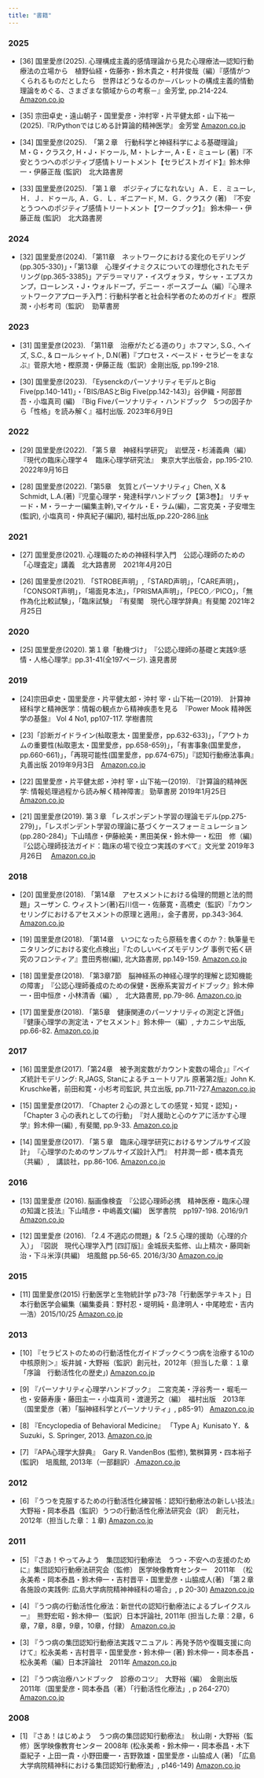 ```yaml
---
title: "書籍"
---
```

### 2025

- [36] 国里愛彦(2025). 心理構成主義的感情理論から見た心理療法―認知行動療法の立場から　植野仙経・佐藤弥・鈴木貴之・村井俊哉（編）『感情がつくられるものだとしたら　世界はどうなるのか－バレットの構成主義的情動理論をめぐる、さまざまな領域からの考察－』金芳堂, pp.214-224. [Amazon.co.jp](https://amzn.asia/d/cSj5tsI)

- [35] 宗田卓史・遠山朝子・国里愛彦・沖村宰・片平健太郎・山下祐一(2025).『R/Pythonではじめる計算論的精神医学』 金芳堂 [Amazon.co.jp](https://www.amazon.co.jp/gp/product/4765320448/ref=ox_sc_saved_image_8?smid=AN1VRQENFRJN5&psc=1)

- [34] 国里愛彦(2025).　「第２章　行動科学と神経科学による基礎理論」　M・G・クラスク, H・J・ドゥール, M・トレナー, A・E・ミューレ (著)『不安とうつへのポジティブ感情トリートメント【セラピストガイド】』鈴木伸一・伊藤正哉 (監訳)　北大路書房

- [33] 国里愛彦(2025). 「第１章　ポジティブになれない」Ａ．Ｅ．ミューレ, Ｈ．Ｊ．ドゥール, Ａ．Ｇ．Ｌ．ギニアード, Ｍ．Ｇ．クラスク (著)　『不安とうつへのポジティブ感情トリートメント【ワークブック】』
鈴木伸一・伊藤正哉 (監訳)　北大路書房



### 2024

- [32] 国里愛彦(2024). 「第11章　ネットワークにおける変化のモデリング(pp.305-330)」・「第13章　心理ダイナミクスについての理想化されたモデリング(pp.365-3385)」アデラ＝マリア・イスヴォラヌ，サシャ・エプスカンプ，ローレンス・J・ウォルドープ，デニー・ボースブーム（編）『心理ネットワークアプローチ入門：行動科学者と社会科学者のためのガイド』
樫原潤・小杉考司（監訳）　勁草書房


### 2023

- [31] 国里愛彦(2023). 「第11章　治療がたどる道のり」ホフマン, S.G., ヘイズ, S.C., & ロールシャイト, D.N(著)『プロセス・ベースド・セラピーをまなぶ』菅原大地・樫原潤・伊藤正哉（監訳）金剛出版, pp.199-218.

- [30] 国里愛彦(2023). 「EysenckのパーソナリティモデルとBig Five(pp.140-141)」・「BIS/BASとBig Five(pp.142-143)」谷伊織・阿部晋吾・小塩真司 (編)　『Big Fiveパーソナリティ・ハンドブック　5つの因子から「性格」を読み解く』福村出版. 2023年6月9日

### 2022

- [29] 国里愛彦(2022). 「第５章　神経科学研究」　岩壁茂・杉浦義典（編）『現代の臨床心理学４　臨床心理学研究法』　東京大学出版会，pp.195-210. 2022年9月16日

- [28] 国里愛彦(2022).「第5章　気質とパーソナリティ」Chen, X & Schmidt, L.A.(著)『児童心理学・発達科学ハンドブック【第3巻】』 リチャード・M・ラーナー(編集主幹),マイケル・E・ラム(編)，二宮克美・子安増生(監訳), 小塩真司・仲真紀子(編訳), 福村出版,pp.220-286.[link](https://www.fukumura.co.jp/book/b612546.html)


### 2021

- [27] 国里愛彦(2021). 心理職のための神経科学入門　公認心理師のための「心理査定」講義　北大路書房　2021年4月20日

- [26] 国里愛彦(2021). 「STROBE声明」,「STARD声明」，「CARE声明」，「CONSORT声明」，「場面見本法」，「PRISMA声明」，「PECO／PICO」，「無作為化比較試験」，「臨床試験」　『有斐閣　現代心理学辞典』有斐閣 2021年2月25日


### 2020

- [25] 国里愛彦(2020). 第１章「動機づけ」　『公認心理師の基礎と実践9:感情・人格心理学』pp.31-41(全197ページ). 遠見書房 

### 2019

- [24]宗田卓史・国里愛彦・片平健太郎・沖村 宰・山下祐一(2019).　計算神経科学と精神医学：情報の観点から精神疾患を見る　『Power Mook 精神医学の基盤』 Vol 4 No1, pp107-117.  学樹書院

- [23]「診断ガイドライン(杣取恵太・国里愛彦，pp.632-633)」，「アウトカムの重要性(杣取恵太・国里愛彦，pp.658-659)」，「有害事象(国里愛彦，pp.660-661)」，「再現可能性(国里愛彦，pp.674-675)」『認知行動療法事典』丸善出版 2019年9月3日　[Amazon.co.jp](https://www.amazon.co.jp/dp/4621303821/ref=cm_sw_r_tw_dp_U_x_ySkBDbK4HP0P8)

- [22] 国里愛彦・片平健太郎・沖村 宰・山下祐一(2019). 『計算論的精神医学: 情報処理過程から読み解く精神障害』  勁草書房 2019年1月25日 [Amazon.co.jp](https://www.amazon.co.jp/dp/432625131X/ref=cm_sw_r_tw_dp_U_x_KM7SCbP877MA8)

- [21] 国里愛彦(2019). 第３章 「レスポンデント学習の理論モデル(pp.275-279)」，「レスポンデント学習の理論に基づくケースフォーミュレーション(pp.280-284)」下山晴彦・伊藤絵美・黒田美保・鈴木伸一・松田　修（編)『公認心理師技法ガイド：臨床の場で役立つ実践のすべて』文光堂 2019年3月26日　 [Amazon.co.jp](https://www.amazon.co.jp/dp/4830636262/ref=cm_sw_em_r_mt_dp_U_DL7SCbXZFBA0R)



### 2018

- [20] 国里愛彦(2018). 「第14章　アセスメントにおける倫理的問題と法的問題」スーザン C. ウィストン(著)石川信一・佐藤寛・高橋史（監訳）『カウンセリングにおけるアセスメントの原理と適用』，金子書房，pp.343-364. [Amazon.co.jp](http://amzn.asia/d/7dg5Zgq)

- [19] 国里愛彦(2018). 「第14章　いつになったら原稿を書くのか？: 執筆量モニタリングにおける変化点検出」『たのしいベイズモデリング 事例で拓く研究のフロンティア』豊田秀樹(編), 北大路書房, pp.149-159. [Amazon.co.jp](http://amzn.asia/d/2r9QFKj)

- [18] 国里愛彦(2018). 「第3章7節　脳神経系の神経心理学的理解と認知機能の障害」　『公認心理師養成のための保健・医療系実習ガイドブック』鈴木伸一・田中恒彦・小林清香（編）,　北大路書房, pp.79-86. [Amazon.co.jp](http://amzn.asia/d/9TMdHZs)

- [17] 国里愛彦(2018). 「第5章　健康関連のパーソナリティの測定と評価」　『健康心理学の測定法・アセスメント』鈴木伸一（編）, ナカニシヤ出版, pp.66-82. [Amazon.co.jp](http://amzn.asia/d/73OpXuw)


### 2017

- [16] 国里愛彦(2017).「第24章　被予測変数がカウント変数の場合」』『ベイズ統計モデリング: R,JAGS, Stanによるチュートリアル 原著第2版』John K. Kruschke著，前田和寛・小杉考司監訳, 共立出版, pp.711-727.[Amazon.co.jp](http://amzn.asia/i6FoTrJ)

- [15] 国里愛彦(2017). 「Chapter 2 心の源としての感覚・知覚・認知」・「Chapter 3 心の表れとしての行動」　『対人援助と心のケアに活かす心理学』鈴木伸一(編) , 有斐閣, pp.9-33. [Amazon.co.jp](http://amzn.asia/hZ4yMKn)

- [14] 国里愛彦(2017). 「第５章　臨床心理学研究におけるサンプルサイズ設計」　『心理学のためのサンプルサイズ設計入門』　村井潤一郎・橋本貴充（共編）,　講談社，pp.86-106. [Amazon.co.jp](http://amzn.asia/0GOsHDM)

### 2016

- [13] 国里愛彦 (2016). 脳画像検査　『公認心理師必携　精神医療・臨床心理の知識と技法』下山晴彦・中嶋義文(編)　医学書院　pp197-198. 2016/9/1 [Amazon.co.jp](http://amzn.asia/cWb3VuR)
 
- [12] 国里愛彦 (2016). 「2.4 不適応の問題」&「2.5 心理的援助（心理的介入）」　『図説　現代心理学入門 [四訂版]』金城辰夫監修、山上精次・藤岡新治・下斗米淳(共編)　培風館 pp.56-65. 2016/3/30 [Amazon.co.jp](http://amzn.asia/3mCXXJN)
 
### 2015

- [11] 国里愛彦(2015) 行動医学と生物統計学 p73-78「行動医学テキスト」日本行動医学会編集（編集委員：野村忍・堤明純・島津明人・中尾睦宏・吉内一浩）2015/10/25  [Amazon.co.jp](http://amzn.asia/cpANGJ5)
 
### 2013

- [10] 『セラピストのための行動活性化ガイドブック＜うつ病を治療する10の中核原則＞』坂井誠・大野裕（監訳）創元社，2012年（担当した章：１章「序論　行動活性化の歴史」)  [Amazon.co.jp](http://amzn.asia/9yjCNHr)
 
- [9] 『パーソナリティ心理学ハンドブック』　二宮克美・浮谷秀一・堀毛一也・安藤寿康・藤田主一・小塩真司・渡邊芳之（編）　福村出版　2013年（国里愛彦（著）「脳神経科学とパーソナリティ」, p85-91） [Amazon.co.jp](http://amzn.asia/cKObuiz)
 
- [8] 『Encyclopedia of Behavioral Medicine』 「Type A」Kunisato Y．& Suzuki，S. Springer, 2013.  [Amazon.co.jp](http://amzn.asia/6FVAVlc)

- [7] 『APA心理学大辞典』　Gary R. VandenBos (監修), 繁桝算男・四本裕子(監訳)　培風館, 2013年（一部翻訳）.[Amazon.co.jp](http://amzn.asia/eRIahSG)
 
### 2012

- [6] 『うつを克服するための行動活性化練習帳：認知行動療法の新しい技法』大野裕・岡本泰昌（監訳）うつの行動活性化療法研究会（訳）　創元社，2012年（担当した章：１章)  [Amazon.co.jp](http://amzn.asia/9GW1z8K)
 
### 2011

- [5] 『さあ！やってみよう　集団認知行動療法　うつ・不安への支援のために』集団認知行動療法研究会（監修） 医学映像教育センター　2011年　（松永美希・岡本泰昌・鈴木伸一・吉村晋平・国里愛彦・山脇成人(著) 「第２章 各施設の実践例: 広島大学病院精神神経科の場合」, p 20-30)  [Amazon.co.jp](http://amzn.asia/cyzswp7)
 
- [4] 『うつ病の行動活性化療法：新世代の認知行動療法によるブレイクスルー』　熊野宏昭・鈴木伸一（監訳）日本評論社, 2011年 (担当した章：2章，6章，7章，8章，9章，10章，付録）  [Amazon.co.jp](http://amzn.asia/5Wp6dvL)
 
- [3] 『うつ病の集団認知行動療法実践マニュアル：再発予防や復職支援に向けて』松永美希・吉村晋平・国里愛彦・鈴木伸一 (著) 鈴木伸一・岡本泰昌・松永美希（編）日本評論社　2011年  [Amazon.co.jp](http://amzn.asia/4jBendY)
 
- [2] 『うつ病治療ハンドブック　診療のコツ』　大野裕（編）　金剛出版　2011年（国里愛彦・岡本泰昌（著）「行動活性化療法」, p 264-270）  [Amazon.co.jp](http://amzn.asia/72OLvVf)
 
### 2008

- [1] 『さあ！はじめよう　うつ病の集団認知行動療法』　秋山剛・大野裕（監修）医学映像教育センター 2008年 (松永美希・鈴木伸一・岡本泰昌・木下亜紀子・上田一貴・小野田慶一・吉野敦雄・国里愛彦・山脇成人 (著) 「広島大学病院精神科における集団認知行動療法」, p146-149)  [Amazon.co.jp](http://amzn.asia/dn1cUT7)
